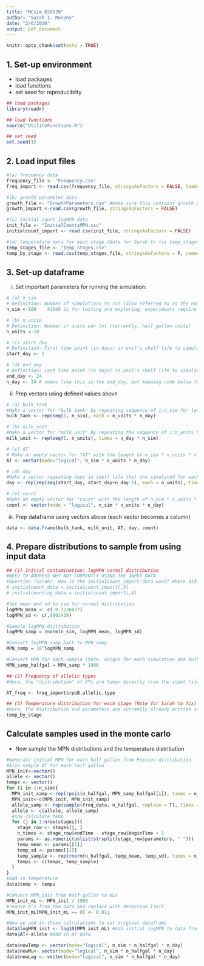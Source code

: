 ```yaml
---
title: "MCsim_020620"
author: "Sarah I. Murphy"
date: "2/6/2020"
output: pdf_document
---
```


```r
knitr::opts_chunk$set(echo = TRUE)
```

## 1. Set-up environment
* load packages
* load functions
* set seed for reproducibilty
```r
## load packages
library(readr)

## load functions
source("UtilityFunctions.R")

## set seed
set.seed(1)
```

## 2. Load input files
```r
#(a) frequency data
frequency_file <- "Frequency.csv"
freq_import <- read.csv(frequency_file, stringsAsFactors = FALSE, header = TRUE)

#(b) growth parameter data
growth_file <- "GrowthParameters.csv" #make sure this contains growth parameters & growth model name
growth_import <-read.csv(growth_file, stringsAsFactors = FALSE)

#(c) initial count logMPN data
init_file <- "InitialCountsMPN.csv"
initialcount_import <- read.csv(init_file, stringsAsFactors = FALSE)

#(d) temperature data for each stage (Note for Sarah to fix temp_stages format)
temp_stages_file <- "temp_stages.csv"
temp_by_stage <- read.csv(temp_stages_file, stringsAsFactors = F, comment.char = "#")
```

## 3. Set-up dataframe

i. Set important parameters for running the simulation:
```r
# (a) n_sim
# Definition: Number of simulations to run (also referred to as the number of bulk tanks in earlier code; i.e., 1 simulation unit = 1 bulk tank of milk)
n_sim <-100    #1000 is for testing and exploring, experiments require at least 10k

# (b) n_units 
# Definition: Number of units per lot (currently, half gallon units) 
n_units <-10

# (c) start_day 
# Definition: First time point (in days) in unit's shelf life to simulate
start_day <- 1 

# (d) end_day 
# Definition: Last time point (in days) in unit's shelf life to simulate
end_day <- 24 
n_day <- 24 # seems like this is the end_day, but keeping code below for now in case my interpretation is wrong
```

ii. Prep vectors using defined values above
```r

# (a) bulk_tank
#Make a vector for "bulk tank" by repeating sequence of 1:n_sim for length of n_units * n_day
bulk_tank <- rep(seq(1, n_sim), each = n_units * n_day)

# (b) milk_unit
#Make a vector for "milk_unit" by repeating the sequence of 1:n_units by n_day * n_sim
milk_unit <- rep(seq(1, n_units), times = n_day * n_sim) 

# (c) AT
# Make an empty vector for "AT" with the length of n_sim * n_units * n_day
AT <- vector(mode="logical", n_sim * n_units * n_day) 

# (d) day
#Make a vector repeating days in shelf life that are simulated for each simulation run (i.e., each bulk tank) 
day <- rep(rep(seq(start_day, start_day+n_day-1), each = n_units), times = n_sim) 

# (e) count
#Make an empty vector for "count" with the length of n_sim * n_units * n_day
count <- vector(mode = "logical", n_sim * n_units * n_day) 
```

iii. Prep dataframe using vectors above (each vector becomes a column)
```r
data <- data.frame(bulk_tank, milk_unit, AT, day, count)
```

## 4. Prepare distributions to sample from using input data
```r
## (1) Initial contamination: logMPN normal distribution
#NEED TO ADDRESS WHY NOT CURRENTLY USING THE INPUT DATA
#Question (Sarah): How is the initialcount_import data used? Where did logMPN_mean and logMPN_sd come from?
# initialcount_data = initialcount_import[,3]
# initialcountlog_data = initialcount_import[,4]

#Set mean and sd to use for normal distribution
logMPN_mean <- c(-0.7226627) 
logMPN_sd <- c(.9901429) 

#Sample logMPN distribution
logMPN_samp = rnorm(n_sim, logMPN_mean, logMPN_sd) 

#Convert logMPN_samp back to MPN_samp
MPN_samp = 10^logMPN_samp 

#Convert MPN for each sample (here, unique for each simulation aka bulk tank) to equivalent in milk unit of interest (here, unit = half gallon; 1892.71 mL in half gallon)
MPN_samp_halfgal = MPN_samp * 1900

## (2) Frequency of allelic types
#Here, the "distribution" of ATs are taken directly from the input file by creating a vector of the AT in each of the rows in the the column containing the AT

AT_freq <- freq_import$rpoB.allelic.type 

## (3) Temperature distribution for each stage (Note for Sarah to fix)
#Here, the distribution and parameters are currently already written into the input file
temp_by_stage

```

## Calculate samples used in the monte carlo
+ Now sample the MPN distributions and the temperature distribution
```r
#Generate initial MPN for each half gallon from Poisson distribution
#Also sample AT for each half gallon
MPN_init<-vector()
allele <- vector()
temps <- vector()
for (i in 1:n_sim){
  MPN_init_samp <-rep(rpois(n_halfgal, MPN_samp_halfgal[i]), times = n_day)
  MPN_init<-c(MPN_init, MPN_init_samp)
  allele_samp <- rep(sample(freq_data, n_halfgal, replace = T), times = n_day)
  allele <- c(allele, allele_samp)
  #now calculate temp
  for (j in 1:nrow(stages)){
    stage_row <- stages[j, ]
    n_times <- stage_row$endTime - stage_row$beginTime + 1
    params <- as.numeric(unlist(strsplit(stage_row$parameters, " ")))
    temp_mean <- params[[1]]
    temp_sd <- params[[2]]
    temp_sample <- rep(rnorm(n_halfgal, temp_mean, temp_sd), times = n_times)
    temps <- c(temps, temp_sample)
  }
}
#add in temperature
data$temp <- temps
```

```r
#Convert MPN_init from half-gallon to mLs
MPN_init_mL <- MPN_init / 1900
#remove 0's from the data and replace with detection limit
MPN_init_mL[MPN_init_mL == 0] <- 0.01;

#Now we add in those calculations to our original dataframe
data$logMPN_init <- log10(MPN_init_mL) #Add initial logMPN to data frame
data$AT<-allele #Add in AT data

data$newTemp <- vector(mode="logical", n_sim * n_halfgal * n_day)
data$newMu<- vector(mode="logical", n_sim * n_halfgal * n_day)
data$newLag <- vector(mode="logical", n_sim * n_halfgal * n_day)
```


